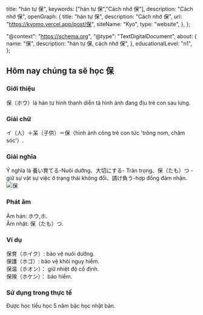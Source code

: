 
  title: "hán tự 保",
  keywords: ["hán tự 保","Cách nhớ 保"],
  description: "Cách nhớ 保",
  openGraph: {
    title: "hán tự 保",
    description: "Cách nhớ 保",
    url: "https://kyomo.vercel.app/post/保",
    siteName: "Kyo",
    type: "website",
  },
};

  "@context": "https://schema.org",
  "@type": "TextDigitalDocument",
  about: {
    name: "保",
    description: "hán tự 保, cách nhớ 保",
  },
  educationalLevel: "n1",
};

##  Hôm nay chúng ta sẽ học 保
### Giới thiệu
保（ホウ）là hán tự hình thanh diễn tả hình ảnh đang địu trẻ con sau lưng.
### Giải chữ
イ（人）＋呆（子供）＝保（hình ảnh cõng trẻ con tức 'trông nom, chăm sóc'）.
### Giải nghĩa
Ý nghĩa là 養い育てる-Nuôi dưỡng、大切にする- Trân trọng、保（たも）つ - giữ sự vật sự việc ở trạng thái không đổi、請け負う-hợp đồng đảm nhận.
<Image src={photo_1} alt='保'/>
### Phát âm
Âm hán: ホウ,ホ.   
Âm nhật: 保（たも）つ.
### Ví dụ
保育（ホイク）: bảo vệ nuôi dưỡng.   
保護（ホゴ）: bảo vệ khỏi nguy hiểm.   
保温（ホオン）： giữ nhiệt độ cố định.   
保険（ホケン）： bảo hiểm.
### Sử dụng trong thực tế
Được học tiểu học 5 năm bậc học nhật bản.